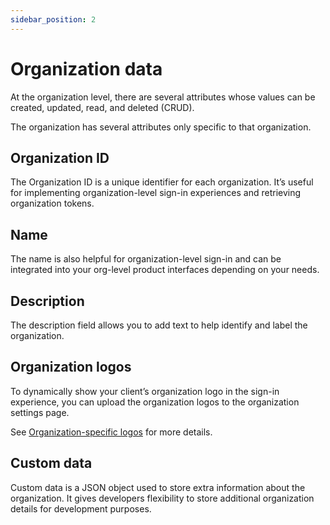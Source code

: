 ```yaml
---
sidebar_position: 2
---
```


# Organization data

At the organization level, there are several attributes whose values can be created, updated, read, and deleted (CRUD).

The organization has several attributes only specific to that organization.

## Organization ID

The Organization ID is a unique identifier for each organization. It’s useful for implementing organization-level sign-in experiences and retrieving organization tokens.

## Name

The name is also helpful for organization-level sign-in and can be integrated into your org-level product interfaces depending on your needs.

## Description

The description field allows you to add text to help identify and label the organization.

## Organization logos

To dynamically show your client’s organization logo in the sign-in experience, you can upload the organization logos to the organization settings page.

See [Organization-specific logos](/customization/match-your-brand/#organization-specific-logos) for more details.

## Custom data

Custom data is a JSON object used to store extra information about the organization. It gives developers flexibility to store additional organization details for development purposes.
